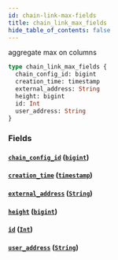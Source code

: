 ```yaml
---
id: chain-link-max-fields
title: chain_link_max_fields
hide_table_of_contents: false
---
```


aggregate max on columns

```graphql
type chain_link_max_fields {
  chain_config_id: bigint
  creation_time: timestamp
  external_address: String
  height: bigint
  id: Int
  user_address: String
}
```

### Fields

#### [`chain_config_id`](#) ([`bigint`](../scalars/bigint))

#### [`creation_time`](#) ([`timestamp`](../scalars/timestamp))

#### [`external_address`](#) ([`String`](../scalars/string))

#### [`height`](#) ([`bigint`](../scalars/bigint))

#### [`id`](#) ([`Int`](../scalars/int))

#### [`user_address`](#) ([`String`](../scalars/string))
